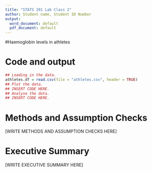 ```yaml
---
title: "STATS 201 Lab Class 2"
author: Student name, Student ID Number
output:
  word_document: default
  pdf_document: default
---
```

\large

#Haemoglobin levels in athletes

# Code and output

```r
## Loading in the data.
athletes.df = read.csv(file = "athletes.csv", header = TRUE)
## Plot the data.
## INSERT CODE HERE.
## Analyse the data.
## INSERT CODE HERE.
```

# Methods and Assumption Checks

[WRITE METHODS AND ASSUMPTION CHECKS HERE]

# Executive Summary

[WRITE EXECUTIVE SUMMARY HERE]